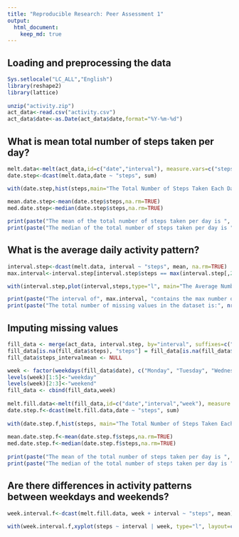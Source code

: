 ```yaml
---
title: "Reproducible Research: Peer Assessment 1"
output: 
  html_document:
    keep_md: true
---
```



## Loading and preprocessing the data

```r
Sys.setlocale("LC_ALL","English")
library(reshape2)
library(lattice)
    
unzip("activity.zip")
act_data<-read.csv("activity.csv")
act_data$date<-as.Date(act_data$date,format="%Y-%m-%d")

```

## What is mean total number of steps taken per day?

```r
melt.data<-melt(act_data,id=c("date","interval"), measure.vars=c("steps"))
date.step<-dcast(melt.data,date ~ "steps", sum)

with(date.step,hist(steps,main="The Total Number of Steps Taken Each Day"))

mean.date.step<-mean(date.step$steps,na.rm=TRUE)
med.date.step<-median(date.step$steps,na.rm=TRUE)
    
print(paste("The mean of the total number of steps taken per day is ", mean.date.step, ".", sep=""))
print(paste("The median of the total number of steps taken per day is ", med.date.step, ".", sep=""))
```

## What is the average daily activity pattern?

```r
interval.step<-dcast(melt.data, interval ~ "steps", mean, na.rm=TRUE)
max.interval<-interval.step[interval.step$steps == max(interval.step[,2]),1]

with(interval.step,plot(interval,steps,type="l", main="The Average Number of Steps Taken per 5-minute Interval"))

print(paste("The interval of", max.interval, "contains the max number of steps."))
print(paste("The total number of missing values in the dataset is:", nrow(subset(act_data,is.na(act_data$steps)))))
```

## Imputing missing values

```r
fill_data <- merge(act_data, interval.step, by="interval", suffixes=c("", "_intervalmean"))
fill_data[is.na(fill_data$steps), "steps"] = fill_data[is.na(fill_data$steps), "steps_intervalmean"]
fill_data$steps_intervalmean <- NULL

week <- factor(weekdays(fill_data$date), c("Monday", "Tuesday", "Wednesday", "Thursday", "Friday", "Saturday", "Sunday"))
levels(week)[1:5]<-"weekday"
levels(week)[2:3]<-"weekend"
fill_data <- cbind(fill_data,week)
    
melt.fill.data<-melt(fill_data,id=c("date","interval","week"), measure.vars=c("steps"))
date.step.f<-dcast(melt.fill.data,date ~ "steps", sum)
    
with(date.step.f,hist(steps, main="The Total Number of Steps Taken Each Day"))
    
mean.date.step.f<-mean(date.step.f$steps,na.rm=TRUE)
med.date.step.f<-median(date.step.f$steps,na.rm=TRUE)
    
print(paste("The mean of the total number of steps taken per day is ", mean.date.step.f, ".", sep=""))
print(paste("The median of the total number of steps taken per day is ", med.date.step.f, ".", sep=""))
```

## Are there differences in activity patterns between weekdays and weekends?

```r
week.interval.f<-dcast(melt.fill.data, week + interval ~ "steps", mean)
    
with(week.interval.f,xyplot(steps ~ interval | week, type="l", layout=c(1,2), xlab="Inteval", ylab="Number of Steps"))
```



